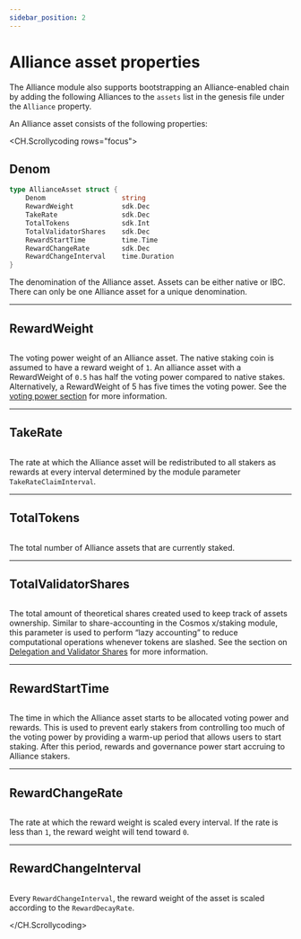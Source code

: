 ```yaml
---
sidebar_position: 2
---
```

# Alliance asset properties

The Alliance module also supports bootstrapping an Alliance-enabled chain by adding the following Alliances to the `assets` list in the genesis file under the `Alliance` property.

An Alliance asset consists of the following properties:

<CH.Scrollycoding rows="focus">

## Denom

```go AllianceAsset focus=2
type AllianceAsset struct {
    Denom                   string
    RewardWeight            sdk.Dec
    TakeRate                sdk.Dec
    TotalTokens             sdk.Int
    TotalValidatorShares    sdk.Dec
    RewardStartTime         time.Time
    RewardChangeRate	    sdk.Dec
    RewardChangeInterval    time.Duration                              
}

```

The denomination of the Alliance asset. Assets can be either native or IBC. There can only be one Alliance asset for a unique denomination.

---

## RewardWeight

```go AllianceAsset focus=3

```

The voting power weight of an Alliance asset. The native staking coin is assumed to have a reward weight of `1`. An alliance asset with a RewardWeight of `0.5` has half the voting power compared to native stakes. Alternatively, a RewardWeight of 5 has five times the voting power. See the [voting power section](../concepts/staking) for more information.

---

## TakeRate

```go AllianceAsset focus=4

```

The rate at which the Alliance asset will be redistributed to all stakers as rewards at every interval determined by the module parameter `TakeRateClaimInterval`.

---

## TotalTokens

```go AllianceAsset focus=5

```

The total number of Alliance assets that are currently staked.

---

## Total<wbr />Validator<wbr />Shares

```go AllianceAsset focus=6

```

The total amount of theoretical shares created used to keep track of assets ownership. Similar to share-accounting in the Cosmos x/staking module, this parameter is used to perform “lazy accounting” to reduce computational operations whenever tokens are slashed. See the section on [Delegation and Validator Shares](../concepts/delegation.mdx) for more information.

---

## Reward<wbr />StartTime

```go AllianceAsset focus=7

```

The time in which the Alliance asset starts to be allocated voting power and rewards. This is used to prevent early stakers from controlling too much of the voting power by providing a warm-up period that allows users to start staking. After this period, rewards and governance power start accruing to Alliance stakers.

--- 

## Reward<wbr />ChangeRate

```go AllianceAsset focus=8

```

The rate at which the reward weight is scaled every interval. If the rate is less than `1`, the reward weight will tend toward `0`. 

---

## RewardChange<wbr />Interval

```go AllianceAsset focus=9

```

Every `RewardChangeInterval`, the reward weight of the asset is scaled according to the `RewardDecayRate`.

</CH.Scrollycoding>
